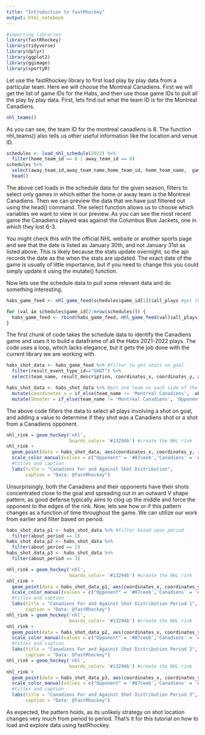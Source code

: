 ```yaml
---
title: "Introduction to fastRhockey"
output: html_notebook
---
```



```r
#importing libraries
library(fastRhockey)
library(tidyverse)
library(dplyr)
library(ggplot2)
library(ggimage)
library(sportyR)
```

Let use the fastRhockey library to first load play by play data from a particular team. Here we will choose the Montreal Canadiens. First we will get the list of game IDs for the Habs, and then use those game IDs to pull all the play by play data. First, lets find out what the team ID is for the Montreal Canadiens. 

```r
nhl_teams()
```
As you can see, the team ID for the montreal canadiens is 8. The function nhl_teams() also tells us other useful information like the location and venue ID.

```r
schedules <- load_nhl_schedule(2022) %>%
  filter(home_team_id == 8 | away_team_id == 8)
schedules %>%
  select(away_team_id,away_team_name,home_team_id, home_team_name,  game_date, away_score, home_score) %>%
  head()
```
The above cell loads in the schedule data for the given season, filters to select only games in which either the home or away team is the Montreal Canadiens. Then we can preview the data that we have just filtered out using the head() command. The select function allows us to choose which variables we want to view in our preview. As you can see the most recent game the Canadiens played was against the Columbus Blue Jackets, one in which they lost 6-3. 

You might check this with the official NHL website or another sports page and see that the date is listed as January 30th, and not January 31st as listed above. This is likely because the stats update overnight, so the api records the date as the when the stats are updated. The exact date of the game is usually of little importance, but if you need to change this you could simply update it using the mutate() function. 

Now lets use the schedule data to pull some relevant data and do something interesting. 

```r
habs_game_feed <- nhl_game_feed(schedules$game_id[1])$all_plays #get the first game data

for (val in schedules$game_id[2:nrow(schedules)]) {
  habs_game_feed <- rbind(habs_game_feed, nhl_game_feed(val)$all_plays) #combine each dataframe together into one large data frame, with all the games
}
```
The first chunk of code takes the schedule data to identify the Canadiens game and uses it to build a dataframe of all the Habs 2021-2022 plays. The code uses a loop, which lacks elegance, but it gets the job done with the current library we are working with. 

```r
habs_shot_data <- habs_game_feed %>% #filter to get shots on goal
  filter(result_event_type_id=="SHOT") %>%
  select(team_name, result_description, coordinates_x, coordinates_y, about_period)

habs_shot_data <- habs_shot_data %>% #put one team on each side of the rink 
  mutate(coordinates_x = if_else(team_name != 'Montréal Canadiens', -abs(coordinates_x), abs(coordinates_x))) %>%
  mutate(Shooter = if_else(team_name != 'Montréal Canadiens', 'Opponent', 'Canadiens'))
```

The above code filters the data to select all plays involving a shot on goal, and adding a value to determine if they shot was a Canadiens shot or a shot from a Canadiens opponent. 

```r
nhl_rink = geom_hockey('nhl',
                       boards_color= '#13294b') #create the NHL rink
nhl_rink +
  geom_point(data = habs_shot_data, aes(coordinates_x, coordinates_y, color = Shooter)) +
  scale_color_manual(values = c("Opponent" = '#87ceeb','Canadiens' = '#AF1E2D')) +
  #titles and caption
  labs(title = "Canadiens For and Against Shot Distribution",
       caption = "Data: @fastRhockey")
```

Unsurprisingly, both the Canadiens and their opponents have their shots concentrated  close to the goal and spreading out in an outward V shape pattern, as good defense typically aims to clog up the middle and force the opponent to the edges of the rink. Now, lets see how or if this pattern changes as a function of time throughout the game. We can utilize our work from earlier and filter based on period.

```r
habs_shot_data_p1 <- habs_shot_data %>% #filter based upon period 
  filter(about_period == 1)
habs_shot_data_p2 <- habs_shot_data %>%
  filter(about_period == 2)
habs_shot_data_p3 <- habs_shot_data %>%
  filter(about_period == 3)

nhl_rink = geom_hockey('nhl',
                       boards_color= '#13294b') #create the NHL rink
nhl_rink +
  geom_point(data = habs_shot_data_p1, aes(coordinates_x, coordinates_y, color = Shooter)) +
  scale_color_manual(values = c("Opponent" = '#87ceeb','Canadiens' = '#AF1E2D')) +
  #titles and caption
  labs(title = "Canadiens For and Against Shot Distribution Period 1",
       caption = "Data: @fastRhockey")
nhl_rink = geom_hockey('nhl',
                       boards_color= '#13294b') #create the NHL rink
nhl_rink +
  geom_point(data = habs_shot_data_p2, aes(coordinates_x, coordinates_y, color = Shooter)) +
  scale_color_manual(values = c("Opponent" = '#87ceeb','Canadiens' = '#AF1E2D')) +
  #titles and caption
  labs(title = "Canadiens For and Against Shot Distribution Period 2",
       caption = "Data: @fastRhockey")
nhl_rink = geom_hockey('nhl',
                       boards_color= '#13294b') #create the NHL rink
nhl_rink +
  geom_point(data = habs_shot_data_p3, aes(coordinates_x, coordinates_y, color = Shooter)) +
  scale_color_manual(values = c("Opponent" = '#87ceeb','Canadiens' = '#AF1E2D')) +
  #titles and caption
  labs(title = "Canadiens For and Against Shot Distribution Period 3",
       caption = "Data: @fastRhockey")
```

As expected, the pattern holds, as its unlikely strategy on shot location changes very much from period to period. That's it for this tutorial on how to load and explore data using fastRhockey. 

